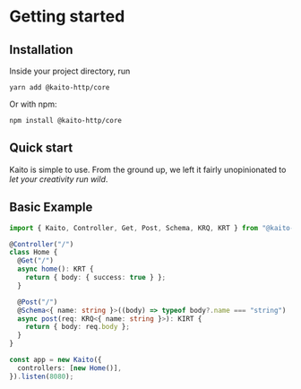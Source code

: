 # Getting started

## Installation

Inside your project directory, run

```
yarn add @kaito-http/core
```

Or with npm:

```
npm install @kaito-http/core
```

## Quick start

Kaito is simple to use. From the ground up, we left it fairly unopinionated to _let your creativity run wild_.

## Basic Example

```ts
import { Kaito, Controller, Get, Post, Schema, KRQ, KRT } from "@kaito-http/core";

@Controller("/")
class Home {
  @Get("/")
  async home(): KRT {
    return { body: { success: true } };
  }

  @Post("/")
  @Schema<{ name: string }>((body) => typeof body?.name === "string")
  async post(req: KRQ<{ name: string }>): KIRT {
    return { body: req.body };
  }
}

const app = new Kaito({
  controllers: [new Home()],
}).listen(8080);
```
